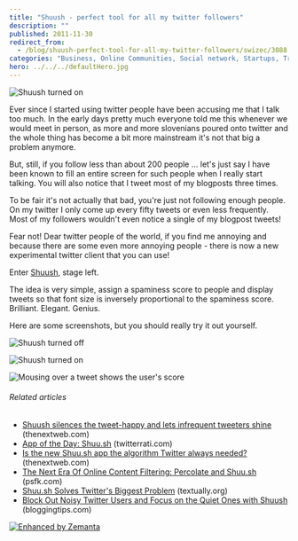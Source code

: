 ```yaml
---
title: "Shuush - perfect tool for all my twitter followers"
description: ""
published: 2011-11-30
redirect_from:
  - /blog/shuush-perfect-tool-for-all-my-twitter-followers/swizec/3088
categories: "Business, Online Communities, Social network, Startups, Trending and Popularity, Twitter"
hero: ../../../defaultHero.jpg
---
```


![Shuush turned on](http://swizec.com/blog/wp-content/uploads/2011/11/Screen-Shot-2011-11-30-at-8.18.15-PM-300x246.png "Shuush turned on")

Ever since I started using twitter people have been accusing me that I talk too much. In the early days pretty much everyone told me this whenever we would meet in person, as more and more slovenians poured onto twitter and the whole thing has become a bit more mainstream it's not that big a problem anymore.

But, still, if you follow less than about 200 people ... let's just say I have been known to fill an entire screen for such people when I really start talking. You will also notice that I tweet most of my blogposts three times.

To be fair it's not actually that bad, you're just not following enough people. On my twitter I only come up every fifty tweets or even less frequently. Most of my followers wouldn't even notice a single of my blogpost tweets!

Fear not! Dear twitter people of the world, if you find me annoying and because there are some even more annoying people - there is now a new experimental twitter client that you can use!

Enter [Shuush](http://shuu.sh/), stage left.

The idea is very simple, assign a spaminess score to people and display tweets so that font size is inversely proportional to the spaminess score. Brilliant. Elegant. Genius.

Here are some screenshots, but you should really try it out yourself.

![Shuush turned off](http://swizec.com/blog/wp-content/uploads/2011/11/Screen-Shot-2011-11-30-at-8.16.59-PM.png "Shuush turned off")

![Shuush turned on](http://swizec.com/blog/wp-content/uploads/2011/11/Screen-Shot-2011-11-30-at-8.18.15-PM.png "Shuush turned on")

![Mousing over a tweet shows the user's score](http://swizec.com/blog/wp-content/uploads/2011/11/Screen-Shot-2011-11-30-at-8.20.14-PM.png "Mousing over a tweet shows the user's score")

###### Related articles

- [Shuush silences the tweet-happy and lets infrequent tweeters shine](http://thenextweb.com/socialmedia/2011/09/08/shuush-silences-the-tweet-happy-and-lets-infrequent-tweeters-shine/) (thenextweb.com)
- [App of the Day: Shuu.sh](http://www.twitterrati.com/2011/07/14/app-of-the-day-shuu-sh/) (twitterrati.com)
- [Is the new Shuu.sh app the algorithm Twitter always needed?](http://thenextweb.com/twitter/2011/07/11/is-the-new-shuu-sh-app-the-algorithm-twitter-always-needed/) (thenextweb.com)
- [The Next Era Of Online Content Filtering: Percolate and Shuu.sh](http://www.psfk.com/2011/07/what-do-percolate-and-shuu-sh-indicate-about-the-future-of-social-media.html) (psfk.com)
- [Shuu.sh Solves Twitter's Biggest Problem](http://www.textually.org/textually/archives/2011/07/028935.htm) (textually.org)
- [Block Out Noisy Twitter Users and Focus on the Quiet Ones with Shuush](http://www.bloggingtips.com/2011/07/17/block-out-noisy-twitter-users-focus-quiet-ones-shuush/) (bloggingtips.com)

[![Enhanced by Zemanta](http://img.zemanta.com/zemified_e.png?x-id=0bd19d12-d165-46fb-b9b5-81272958503e)](http://www.zemanta.com/ "Enhanced by Zemanta")
